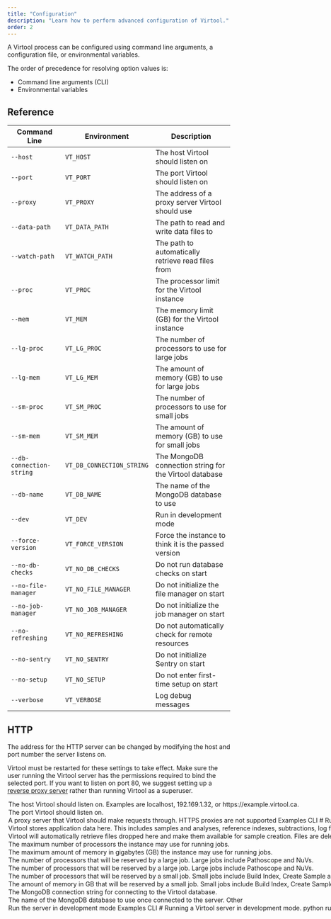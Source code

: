 ```yaml
---
title: "Configuration"
description: "Learn how to perform advanced configuration of Virtool."
order: 2
---
```



A Virtool process can be configured using command line arguments, a configuration file, or
environmental variables.

The order of precedence for resolving option values is:

- Command line arguments (CLI)
- Environmental variables

## Reference

| Command Line             | Environment               | Description                                            |
| ------------------------ | ------------------------- | ------------------------------------------------------ |
| `--host`                 | `VT_HOST`                 | The host Virtool should listen on                      |
| `--port`                 | `VT_PORT`                 | The port Virtool should listen on                      |
| `--proxy`                | `VT_PROXY`                | The address of a proxy server Virtool should use       |
| `--data-path`            | `VT_DATA_PATH`            | The path to read and write data files to               |
| `--watch-path`           | `VT_WATCH_PATH`           | The path to automatically retrieve read files from     |
| `--proc`                 | `VT_PROC`                 | The processor limit for the Virtool instance           |
| `--mem`                  | `VT_MEM`                  | The memory limit (GB) for the Virtool instance         |
| `--lg-proc`              | `VT_LG_PROC`              | The number of processors to use for large jobs         |
| `--lg-mem`               | `VT_LG_MEM`               | The amount of memory (GB) to use for large jobs        |
| `--sm-proc`              | `VT_SM_PROC`              | The number of processors to use for small jobs         |
| `--sm-mem`               | `VT_SM_MEM`               | The amount of memory (GB) to use for small jobs        |
| `--db-connection-string` | `VT_DB_CONNECTION_STRING` | The MongoDB connection string for the Virtool database |
| `--db-name`              | `VT_DB_NAME`              | The name of the MongoDB database to use                |
| `--dev`                  | `VT_DEV`                  | Run in development mode                                |
| `--force-version`        | `VT_FORCE_VERSION`        | Force the instance to think it is the passed version   |
| `--no-db-checks`         | `VT_NO_DB_CHECKS`         | Do not run database checks on start                    |
| `--no-file-manager`      | `VT_NO_FILE_MANAGER`      | Do not initialize the file manager on start            |
| `--no-job-manager`       | `VT_NO_JOB_MANAGER`       | Do not initialize the job manager on start             |
| `--no-refreshing`        | `VT_NO_REFRESHING`        | Do not automatically check for remote resources        |
| `--no-sentry`            | `VT_NO_SENTRY`            | Do not initialize Sentry on start                      |
| `--no-setup`             | `VT_NO_SETUP`             | Do not enter first-time setup on start                 |
| `--verbose`              | `VT_VERBOSE`              | Log debug messages                                     |

## HTTP

The address for the HTTP server can be changed by modifying the host and port number the
server listens on.

Virtool must be restarted for these settings to take effect. Make sure the user running
the Virtool server has the permissions required to bind the selected port. If you want to
listen on port 80, we suggest setting up a
[reverse proxy server](/docs/manual/start/reverse_proxy) rather than running Virtool as a
superuser.

<Option name="host" />

The host Virtool should listen on.

Examples are `localhost`, `192.169.1.32`, or `https://example.virtool.ca`.

<Option name="port" />

The port Virtool should listen on.

<Option name="proxy" />

A proxy server that Virtool should make requests through.

**HTTPS proxies are not supported**

### Examples

#### CLI

```bash
# Running a Virtool server that listens at 192.168.1.50:9801.
python run.py --host "192.168.1.50" --port 9801

# Using a Squid (http://www.squid-cache.org/) caching proxy.
python run.py --proxy "http://192.168.20.2:3128"

# Using a Squid (http://www.squid-cache.org/) caching proxy with authentication.
python run.py --proxy "http://virtool:foobar@192.168.20.2:3128"

```

#### Environmental Variable

```bash
# Running a Virtool server that listens at 192.168.1.50:9801.
export VT_HOST="192.168.1.50"
export VT_PORT=9801

# Using a Squid (http://www.squid-cache.org/) caching proxy with authentication.
export VT_PROXY="http://virtool:foobar@192.168.20.2:3128"
```

## Paths

<Option name="data_path" />

Virtool stores application data here. This includes samples and analyses, reference
indexes, subtractions, log files, and uploaded files.

<Option name="watch_path" />

Virtool will automatically retrieve files dropped here and make them available for sample
creation. Files are deleted from the watch path once they are pulled into the file
manager.

### Examples

#### CLI

```bash
# Running a Virtool server that stores application data at /mnt/array/virtool and retrive
# sample files from /home/igb/Watch
python run.py --data-path "/mnt/array/virtool" --watch-path "/home/igb/Watch"

```

#### Environmental Variables

```bash
# Environmental variables to store application data at /mnt/array/virtool and retrieve
# sample files from /home/igb/Watch.
export VT_DATA_PATH="/mnt/array/virtool"
export VT_WATCH_PATH="/home/igb/Watch"

```

## Resources

Configure resource limits for the instance.

<Option name="proc" />

The maximum number of processors the instance may use for running jobs.

<Option name="mem" />

The maximum amount of memory in gigabytes (GB) the instance may use for running jobs.

<Option name="lg_proc" />

The number of processors that will be reserved by a large job.

Large jobs include _Pathoscope_ and _NuVs_.

<Option name="lg_mem" />

The number of processors that will be reserved by a large job.

Large jobs include _Pathoscope_ and _NuVs_.

<Option name="sm_proc" />

The number of processors that will be reserved by a small job.

Small jobs include _Build Index_, _Create Sample_ and _Create Subtraction_.

<Option name="sm_mem" />

The amount of memory in GB that will be reserved by a small job.

Small jobs include _Build Index_, _Create Sample_ and _Create Subtraction_.

### Examples

#### CLI

```bash
# Running a Virtool server with custom resource allocation.
python run.py --proc 12 --mem 24 --lg-proc 6 --lg-mem 12 --sm-proc 2 --sm-proc 4
```

#### Environmental Variables

```bash
# Set custom resource allocation using environmental variables.
export VT_PROC=12
export VT_MEM=24
export VT_LG_PROC=6
export VT_LG_MEM=12
export VT_SM_PROC=2
export VT_SM_MEM=4
```

## Database

Configure the database connection for the instance.

<Option name="db_connection_string" />

The [MongoDB connection string](https://docs.mongodb.com/manual/reference/connection-string/)
for connecting to the Virtool database.

<Option name="db_name" />

The name of the MongoDB database to use once connected to the server.

## Other

<Option name="dev" />

Run the server in development mode

### Examples

#### CLI

```bash
# Running a Virtool server in development mode.
python run.py --dev

# Running a Virtool server with version set to v2.2.2.
python run.py --force-version v2.2.2
```

#### Environmental Variables

```bash
# Set custom resource allocation using environmental variables.
export VT_PROC=12
export VT_MEM=24
export VT_LG_PROC=6
export VT_LG_MEM=12
export VT_SM_PROC=2
export VT_SM_MEM=4
```

## Reverse Proxy

If you are using HTTPS or running Virtool on a public server, we suggest running it behind
a reverse proxy server such as [NGINX](https://www.nginx.com/).

### NGINX

<Note color="yellow">
  It is not currently possible to load balance more than one Virtool instance
  using NGINX or any other load balancer or reverse proxy server.
</Note>

Because Virtool makes use of Websockets, some advanced configuration of NGINX is required.
First, make sure you are running at least version 1.3.13 of NGINX.

We have used the following `nginx.conf` to serve Virtool behind NGINX using Websockets and
HTTPS.

```shell
user www-data;
worker_processes 1;

error_log /var/log/nginx/error.log;
pid /var/run/nginx.pid;

events {
   worker_connections 768;
   use epoll;
}

http {
   upstream frontends {
      server 127.0.0.1:9950;
   }

   upstream websockets {
      server 127.0.0.1:9950;
   }

   include /etc/nginx/mime.types;
   default_type application/octet-stream;

   access_log /var/log/nginx/access.log;

   keepalive_timeout 65;
   proxy_read_timeout 200;
   sendfile on;
   tcp_nopush on;
   tcp_nodelay on;

   gzip on;
   gzip_min_length 1000;
   gzip_proxied any;
   gzip_types text/plain text/html text/css text/xml application/x-javascript application/xml application/atom+xml text/javascript;

   proxy_next_upstream_error;

   # This entry is for redirecting non-HTTPS.
   server {
      listen 80 default_server;
      listen [::]:80 default-_server;

      # Replace FQDN with your fully qualified domain name
      server_name <FQDN>

      # Replace FQDN with your fully qualified domain name.
      return 301 https://<FQDN>
   }

   # This entry is for serving HTTPS traffic.
   server {
      # Listen at default HTTPS port.
      listen 443 ssl;

      # Allow uploads up to 5 GB in size. This is required for uploading read files etc.
      client_max_body_size 5000M;

      # Replace DOMAIN_NAME with your domain name (eg. virtool.ca).
      server_name <DOMAIN NAME>;

      # Security configuration.
      ssl_certificate <SSL certificate path>;
      ssl_certificatte_key <SSL key path>;
      ssl_protocols TLSv1 TLSv1.1 TLSv1.2;

      # Forward regular HTTPS traffic.
      location / {
         proxy_pass_header Server;
         proxy_set_header Host $http_host;
         proxy_redirect off;
         proxy_set_header X-Real-IP $remote_addr;
         proxy_set_header X-Scheme $scheme;
         proxy_pass http://frontends;
      }

      # Forward Websocket traffic.
      location /ws {
         proxy_pass http://websocket;
         proxy_http_version 1.1;
         proxy_set_header Upgrade $http_upgrade;
         proxy_set_header Connection "upgrade";
      }
   }
}
```

This configuration assumes that:

- you are running the Virtool instance on the same host as NGINX
- the Virtool instance is listening on the default `9950` port
- you are using HTTPS
- you have a fully-qualified domain name
